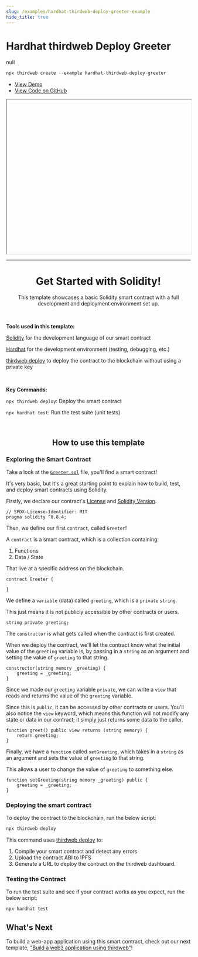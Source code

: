```yaml
---
slug: /examples/hardhat-thirdweb-deploy-greeter-example
hide_title: true
---
```


# Hardhat thirdweb Deploy Greeter

null

```jsx
npx thirdweb create --example hardhat-thirdweb-deploy-greeter
```


  <ul>
    <li>
      <a href="" >View Demo</a>
    </li>
    <li>
      <a href="https://github.com/thirdweb-example/hardhat-thirdweb-deploy-greeter">View Code on GitHub</a>
    </li>
  </ul>



<iframe
    src=""
    title="hardhat-thirdweb-deploy-greeter"
    width="100%"
    height="420px"
    scrolling="yes"
    style={{marginBottom: 32, borderRadius: 16,
      border: '1px solid rgba(255,255,255,0.2)'
    }}
  ></iframe>

---



<h1 align='center'>Get Started with Solidity!</h1>

<p align='center'>This template showcases a basic Solidity smart contract with a full development and deployment environment set up.</p>

<br />

<b>Tools used in this template: </b>

[Solidity](https://docs.soliditylang.org/en/v0.8.14/) for the development language of our smart contract

[Hardhat](https://hardhat.org/) for the development environment (testing, debugging, etc.)

[thirdweb deploy](https://portal.thirdweb.com/thirdweb-deploy) to deploy the contract to the blockchain without using a private key

<br />

<b>Key Commands: </b>

`npx thirdweb deploy`: Deploy the smart contract

`npx hardhat test`: Run the test suite (unit tests)

<br />

<h2 align='center'>How to use this template</h2>

<h3 align='left'><b>Exploring the Smart Contract</b></h3>

Take a look at the [`Greeter.sol`](./contracts/Greeter.sol) file, you'll find a smart contract!

It's very basic, but it's a great starting point to explain how to build, test, and deploy smart contracts using Solidity.

Firstly, we declare our contract's [License](https://spdx.org/licenses/) and [Solidity Version](https://github.com/ethereum/solidity/releases).

```solidity
// SPDX-License-Identifier: MIT
pragma solidity ^0.8.4;
```

Then, we define our first `contract`, called `Greeter`!

A `contract` is a smart contract, which is a collection containing:

1. Functions
2. Data / State

That live at a specific address on the blockchain.

```solidity
contract Greeter {

}
```

We define a `variable` (data) called `greeting`, which is a `private` `string`.

This just means it is not publicly accessible by other contracts or users.

```solidity
string private greeting;
```

The `constructor` is what gets called when the contract is first created.

When we deploy the contract, we'll let the contract know what the initial value of the `greeting` variable is, by passing in a `string` as an argument and setting the value of `greeting` to that string.

```
constructor(string memory _greeting) {
    greeting = _greeting;
}
```

Since we made our `greeting` variable `private`, we can write a `view` that reads and returns the value of the `greeting` variable.

Since this is `public`, it can be accessed by other contracts or users. You'll also notice the `view` keyword, which means this function will not modify any state or data in our contract; it simply just returns some data to the caller.

```solidity
function greet() public view returns (string memory) {
    return greeting;
}
```

Finally, we have a `function` called `setGreeting`, which takes in a `string` as an argument and sets the value of `greeting` to that string.

This allows a user to change the value of `greeting` to something else.

```solidity
function setGreeting(string memory _greeting) public {
    greeting = _greeting;
}
```

<h3 align='left'><b>Deploying the smart contract</b></h3>

To deploy the contract to the blockchain, run the below script:

```bash
npx thirdweb deploy
```

This command uses [thirdweb deploy](https://portal.thirdweb.com/thirdweb-deploy) to:

1. Compile your smart contract and detect any errors
2. Upload the contract ABI to IPFS
3. Generate a URL to deploy the contract on the thirdweb dashboard.

<h3 align='left'><b>Testing the Contract</b></h3>

To run the test suite and see if your contract works as you expect, run the below script:

```bash
npx hardhat test
```

## What's Next

To build a web-app application using this smart contract, check out our next template, ["Build a web3 application using thirdweb"](https://replit.com/@thirdweb-dev/Build-a-web3-Application-using-thirdweb)!
